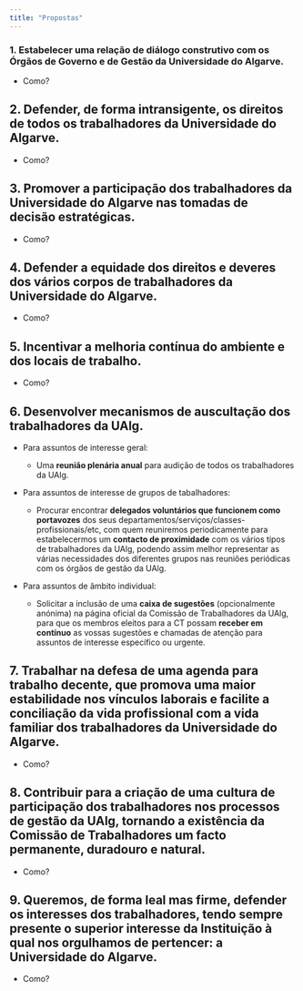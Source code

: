 ```yaml
---
title: "Propostas"
---
```


::: {.callout-caution appearance="default" collapse="true" icon=false}

### 1. Estabelecer uma relação de **diálogo construtivo** com os Órgãos de Governo e de Gestão da Universidade do Algarve.

  - Como?

:::

::: {.callout-caution appearance="default" collapse="true" icon=false}

## 2. Defender, de forma intransigente, os **direitos de todos os trabalhadores** da Universidade do Algarve.

  - Como?

:::


::: {.callout-caution appearance="default" collapse="true" icon=false}

## 3. Promover a **participação** dos trabalhadores da Universidade do Algarve nas **tomadas de decisão estratégicas**.

  - Como?

:::

::: {.callout-caution appearance="default" collapse="true" icon=false}

## 4. Defender a **equidade dos direitos e deveres dos vários corpos de trabalhadores** da Universidade do Algarve.

  - Como?

:::

::: {.callout-caution appearance="default" collapse="true" icon=false}

## 5. Incentivar a **melhoria contínua** do ambiente e dos locais de trabalho.

  - Como?

:::

::: {.callout-caution appearance="default" collapse="true" icon=false}

## 6. Desenvolver **mecanismos de auscultação** dos trabalhadores da UAlg.

  - Para assuntos de interesse geral: 
  
    - Uma **reunião plenária anual** para audição de todos os trabalhadores da UAlg.

  - Para assuntos de interesse de grupos de tabalhadores: 
  
    - Procurar encontrar **delegados voluntários que funcionem como portavozes** dos seus departamentos/serviços/classes-profissionais/etc, 
    com quem reuniremos periodicamente para estabelecermos um **contacto de proximidade** com os vários tipos de trabalhadores da UAlg, 
    podendo assim melhor representar as várias necessidades dos diferentes grupos nas reuniões periódicas com os órgãos de gestão da UAlg.


  - Para assuntos de âmbito individual:
  
    - Solicitar a inclusão de uma **caixa de sugestões** (opcionalmente anónima) na página oficial da Comissão de Trabalhadores da UAlg,
    para que os membros eleitos para a CT possam **receber em contínuo** as vossas sugestões e chamadas de atenção para assuntos de interesse 
    específico ou urgente.

:::

::: {.callout-caution appearance="default" collapse="true" icon=false}

## 7. Trabalhar na **defesa de uma agenda para trabalho decente**, que promova uma maior **estabilidade nos vínculos laborais** e facilite a **conciliação da vida profissional com a vida familiar** dos trabalhadores da Universidade do Algarve.

  - Como?

:::

::: {.callout-caution appearance="default" collapse="true" icon=false}

## 8. Contribuir para a **criação de uma cultura de participação dos trabalhadores nos processos de gestão** da UAlg, tornando a existência da Comissão de Trabalhadores um facto permanente, duradouro e natural.

  - Como?

:::

::: {.callout-caution appearance="default" collapse="true" icon=false}

## 9. Queremos, de forma leal mas firme, **defender os interesses dos trabalhadores**, tendo sempre presente o superior interesse da Instituição à qual nos orgulhamos de pertencer: a **Universidade do Algarve**.

  - Como?

:::







 
